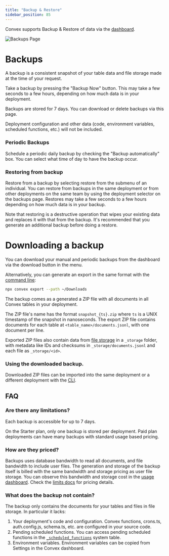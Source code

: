```yaml
---
title: "Backup & Restore"
sidebar_position: 85
---
```


Convex supports Backup & Restore of data via the
[dashboard](https://dashboard.convex.dev/deployment/settings/backups).

![Backups Page](/screenshots/backups.png)

# Backups

A backup is a consistent snapshot of your table data and file storage made at
the time of your request.

Take a backup by pressing the "Backup Now" button. This may take a few seconds
to a few hours, depending on how much data is in your deployment.

Backups are stored for 7 days. You can download or delete backups via this page.

Deployment configuration and other data (code, environment variables, scheduled
functions, etc.) will not be included.

### Periodic Backups

Schedule a periodic daily backup by checking the "Backup automatically" box. You
can select what time of day to have the backup occur.

<ProFeatureUpsell feature="Periodic backups" verb="require" />

### Restoring from backup

Restore from a backup by selecting restore from the submenu of an individual.
You can restore from backups in the same deployment or from other deployments on
the same team by using the deployment selector on the backups page. Restores may
take a few seconds to a few hours depending on how much data is in your backup.

Note that restoring is a destructive operation that wipes your existing data and
replaces it with that from the backup. It's recommended that you generate an
additional backup before doing a restore.

# Downloading a backup

You can download your manual and periodic backups from the dashboard via the
download button in the menu.

Alternatively, you can generate an export in the same format with the
[command line](/docs/cli.md#export-data-to-a-file):

```sh
npx convex export --path ~/Downloads
```

The backup comes as a generated a ZIP file with all documents in all Convex
tables in your deployment.

The ZIP file's name has the format `snapshot_{ts}.zip` where `ts` is a UNIX
timestamp of the snapshot in nanoseconds. The export ZIP file contains documents
for each table at `<table_name>/documents.jsonl`, with one document per line.

Exported ZIP files also contain data from [file storage](/file-storage) in a
`_storage` folder, with metadata like IDs and checksums in
`_storage/documents.jsonl` and each file as `_storage/<id>`.

### Using the downloaded backup.

Downloaded ZIP files can be imported into the same deployment or a different
deployment with the
[CLI](/docs/database/import-export/import.mdx#import-data-from-a-snapshot-zip-file).

## FAQ

### Are there any limitations?

Each backup is accessible for up to 7 days.

On the Starter plan, only one backup is stored per deployment. Paid plan
deployments can have many backups with standard usage based pricing.

### How are they priced?

Backups uses database bandwidth to read all documents, and file bandwidth to
include user files. The generation and storage of the backup itself is billed
with the same bandwidth and storage pricing as user file storage. You can
observe this bandwidth and storage cost in the
[usage dashboard](https://dashboard.convex.dev/team/settings/usage). Check the
[limits docs](/production/state/limits#database) for pricing details.

### What does the backup not contain?

The backup only contains the documents for your tables and files in file
storage. In particular it lacks:

1. Your deployment's code and configuration. Convex functions, crons.ts,
   auth.config.js, schema.ts, etc. are configured in your source code.
2. Pending scheduled functions. You can access pending scheduled functions in
   the [`_scheduled_functions`](/docs/database/advanced/system-tables.mdx)
   system table.
3. Environment variables. Environment variables can be copied from Settings in
   the Convex dashboard.
